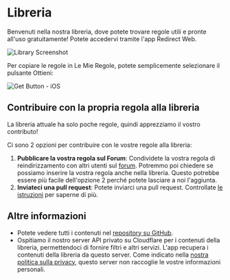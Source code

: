# Libreria

Benvenuti nella nostra libreria, dove potete trovare regole utili e pronte all'uso gratuitamente! Potete accedervi tramite l'app Redirect Web.

![Library Screenshot](/img/library-screenshot.webp)

Per copiare le regole in Le Mie Regole, potete semplicemente selezionare il pulsante Ottieni:

![Get Button - iOS](/img/library-get-button-ios.gif)

## Contribuire con la propria regola alla libreria

La libreria attuale ha solo poche regole, quindi apprezziamo il vostro contributo!

Ci sono 2 opzioni per contribuire con le vostre regole alla libreria:

1.  **Pubblicare la vostra regola sul Forum**: Condividete la vostra regola di reindirizzamento con altri utenti sul [forum](https://github.com/mshibanami/redirect-web/discussions/categories/redirect-rules). Potremmo poi chiedere se possiamo inserire la vostra regola anche nella libreria. Questo potrebbe essere più facile dell'opzione 2 perché potete lasciare a noi l'aggiunta.
2.  **Inviateci una pull request**: Potete inviarci una pull request. Controllate [le istruzioni](https://github.com/mshibanami/redirect-web/tree/main/library) per saperne di più.

## Altre informazioni

-   Potete vedere tutti i contenuti nel [repository su GitHub](https://github.com/mshibanami/redirect-web/tree/main/library).
-   Ospitiamo il nostro server API privato su Cloudflare per i contenuti della libreria, permettendoci di fornire filtri e altri servizi. L'app recupera i contenuti della libreria da questo server. Come indicato nella [nostra politica sulla privacy](privacy-policy.mdx), questo server non raccoglie le vostre informazioni personali.
